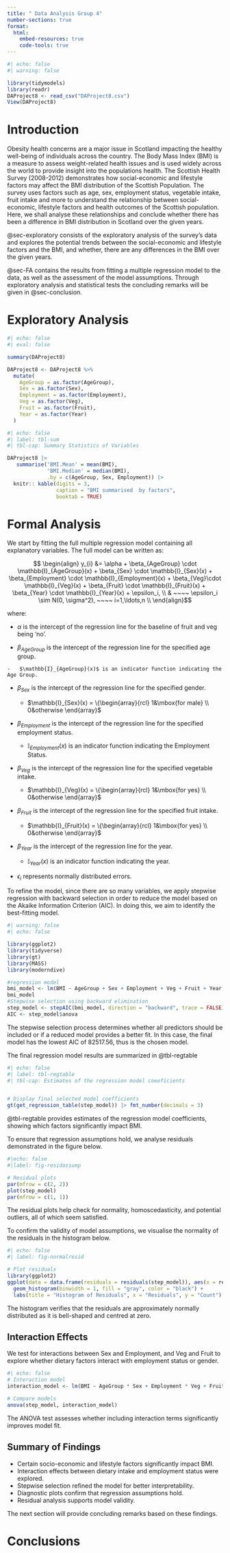 ```yaml
---
title: " Data Analysis Group 4"
number-sections: true
format: 
  html:
    embed-resources: true
    code-tools: true
---
```


```r
#| echo: false
#| warning: false

library(tidymodels)
library(readr)
DAProject8 <- read_csv("DAProject8.csv")
View(DAProject8)

```

# Introduction {#sec-intro}

Obesity health concerns are a major issue in Scotland impacting the healthy well-being of individuals across the country. The Body Mass Index (BMI) is a measure to assess weight-related health issues and is used widely across the world to provide insight into the populations health. The Scottish Health Survey (2008-2012) demonstrates how social-economic and lifestyle factors may affect the BMI distribution of the Scottish Population. The survey uses factors such as age, sex, employment status, vegetable intake, fruit intake and more to understand the relationship between social-economic, lifestyle factors and health outcomes of the Scottish population. Here, we shall analyse these relationships and conclude whether there has been a difference in BMI distribution in Scotland over the given years.

@sec-exploratory consists of the exploratory analysis of the survey's data and explores the potential trends between the social-economic and lifestyle factors and the BMI, and whether, there are any differences in the BMI over the given years.

@sec-FA contains the results from fitting a multiple regression model to the data, as well as the assessment of the model assumptions. Through exploratory analysis and statistical tests the concluding remarks will be given in @sec-conclusion.

# Exploratory Analysis {#sec-exploratory}

```r
#| echo: false
#| eval: false

summary(DAProject8)

DAProject8 <- DAProject8 %>%
  mutate(
    AgeGroup = as.factor(AgeGroup),
    Sex = as.factor(Sex),
    Employment = as.factor(Employment),
    Veg = as.factor(Veg),
    Fruit = as.factor(Fruit),
    Year = as.factor(Year)
  )

```

```r
#| echo: false
#| label: tbl-sum
#| tbl-cap: Summary Statistics of Variables

DAProject8 |>
   summarise('BMI.Mean' = mean(BMI),
             'BMI.Median' = median(BMI),
             .by = c(AgeGroup, Sex, Employment)) |>
  knitr:: kable(digits = 3,
                caption = "BMI summarised  by factors",
                booktab = TRUE)

```

# Formal Analysis {#sec-FA}

We start by fitting the full multiple regression model containing all explanatory variables. The full model can be written as:

$$ \begin{align}
y_{i} &= \alpha + \beta_{AgeGroup} \cdot \mathbb{I}_{AgeGroup}(x) + \beta_{Sex} \cdot \mathbb{I}_{Sex}(x) + \beta_{Employment} \cdot \mathbb{I}_{Employment}(x) + \beta_{Veg}\cdot \mathbb{I}_{Veg}(x) + \beta_{Fruit} \cdot \mathbb{I}_{Fruit}(x) + \beta_{Year} \cdot \mathbb{I}_{Year}(x) + \epsilon_i, \\
& ~~~~ \epsilon_i \sim N(0, \sigma^2), ~~~~ i=1,\ldots,n \\
\end{align}$$

where:

-   $\alpha$ is the intercept of the regression line for the baseline of fruit and veg being 'no'.

-   $\beta_{AgeGroup}$ is the intercept of the regression line for the specified age group.

```         
-   $\mathbb{I}_{AgeGroup}(x)$ is an indicator function indicating the Age Group.
```

-   $\beta_{Sex}$ is the intercept of the regression line for the specified gender.

    -   $\mathbb{I}_{Sex}(x) = \{\begin{array}{rcl} 1&\mbox{for male} \\ 0&otherwise \end{array}$

-   $\beta_{Employment}$ is the intercept of the regression line for the specified employment status.

    -   $\mathbb{I}_{Employment}(x)$ is an indicator function indicating the Employment Status.

-   $\beta_{Veg}$ is the intercept of the regression line for the specified vegetable intake.

    -   $\mathbb{I}_{Veg}(x) = \{\begin{array}{rcl} 1&\mbox{for yes} \\ 0&otherwise \end{array}$

-   $\beta_{Fruit}$ is the intercept of the regression line for the specified fruit intake.

    -   $\mathbb{I}_{Fruit}(x) = \{\begin{array}{rcl} 1&\mbox{for yes} \\ 0&otherwise \end{array}$

-   $\beta_{Year}$ is the intercept of the regression line for the year.

    -   $\mathbb{I}_{Year}(x)$ is an indicator function indicating the year.

-   $\epsilon_i$ represents normally distributed errors.

To refine the model, since there are so many variables, we apply stepwise regression with backward selection in order to reduce the model based on the Akaike Information Criterion (AIC). In doing this, we aim to identify the best-fitting model.

```r
#| warning: false
#| echo: false

library(ggplot2)
library(tidyverse)
library(gt)
library(MASS)
library(moderndive)

#regression model
bmi_model <- lm(BMI ~ AgeGroup + Sex + Employment + Veg + Fruit + Year, data = DAProject8)
bmi_model
#Stepwise selection using backward elimination
step_model <- stepAIC(bmi_model, direction = "backward", trace = FALSE)
AIC <- step_model$anova
```

The stepwise selection process determines whether all predictors should be included or if a reduced model provides a better fit. In this case, the final model has the lowest AIC of 82517.56, thus is the chosen model.

The final regression model results are summarized in @tbl-regtable

```r
#| echo: false
#| label: tbl-regtable
#| tbl-cap: Estimates of the regression model coeeficients


# Display final selected model coefficients
gt(get_regression_table(step_model)) |> fmt_number(decimals = 3)
```

@tbl-regtable provides estimates of the regression model coefficients, showing which factors significantly impact BMI.

To ensure that regression assumptions hold, we analyse residuals demonstrated in the figure below.

```r
#|echo: false
#|label: fig-residassump

# Residual plots
par(mfrow = c(2, 2))
plot(step_model)
par(mfrow = c(1, 1))
```

The residual plots help check for normality, homoscedasticity, and potential outliers, all of which seem satisfied.

To confirm the validity of model assumptions, we visualise the normality of the residuals in the histogram below.

```r
#| echo: false
#| label: fig-normalresid

# Plot residuals
library(ggplot2)
ggplot(data = data.frame(residuals = residuals(step_model)), aes(x = residuals)) +
  geom_histogram(binwidth = 1, fill = "gray", color = "black") +
  labs(title = "Histogram of Residuals", x = "Residuals", y = "Count")
```

The histogram verifies that the residuals are approximately normally distributed as it is bell-shaped and centred at zero.

## Interaction Effects

We test for interactions between Sex and Employment, and Veg and Fruit to explore whether dietary factors interact with employment status or gender.

```r
#| echo: false
# Interaction model
interaction_model <- lm(BMI ~ AgeGroup * Sex + Employment * Veg + Fruit + Year, data = DAProject8)

# Compare models
anova(step_model, interaction_model)
```

The ANOVA test assesses whether including interaction terms significantly improves model fit.

## Summary of Findings

-   Certain socio-economic and lifestyle factors significantly impact BMI.
-   Interaction effects between dietary intake and employment status were explored.
-   Stepwise selection refined the model for better interpretability.
-   Diagnostic plots confirm that regression assumptions hold.
-   Residual analysis supports model validity.

The next section will provide concluding remarks based on these findings.

# Conclusions {#sec-conclusion}
